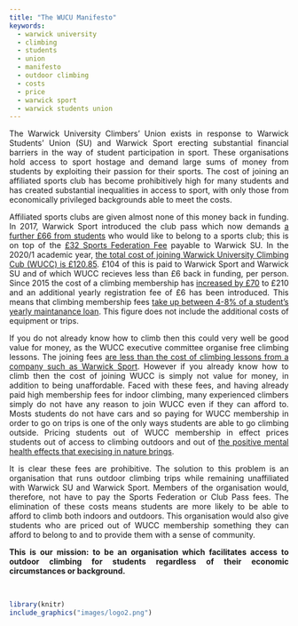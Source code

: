 ```yaml
---
title: "The WUCU Manifesto"
keywords:
  - warwick university
  - climbing
  - students
  - union
  - manifesto
  - outdoor climbing
  - costs
  - price
  - warwick sport
  - warwick students union
---
```


<style>
body {
text-align: justify}
</style>

The Warwick University Climbers’ Union exists in response to Warwick Students' Union (SU) and Warwick Sport erecting substantial financial barriers in the way of student participation in sport. These organisations hold access to sport hostage and demand large sums of money from students by exploiting their passion for their sports. The cost of joining an affiliated sports club has become prohibitively high for many students and has created substantial inequalities in access to sport, with only those from economically privileged backgrounds able to meet the costs. 

Affiliated sports clubs are given almost none of this money back in funding. In 2017, Warwick Sport introduced the club pass which now demands [a further £66 from students](https://theboar.org/2020/06/petition-launched-stop-increase-warwick-sport-club-pass/) who would like to belong to a sports club; this is on top of the [£32 Sports Federation Fee](https://www.warwicksu.com/societies-sports/sports-clubs/howtojoin/) payable to Warwick SU. In the 2020/1 academic year, [the total cost of joining Warwick University Climbing Cub (WUCC) is £120.85](price.html). £104 of this is paid to Warwick Sport and Warwick SU and of which WUCC recieves less than £6 back in funding, per person. Since 2015 the cost of a climbing membership has [increased by £70](https://web.archive.org/web/20150912031957/http://www2.warwick.ac.uk/services/sport/memberships/student/) to £210 and an additional yearly registration fee of £6 has been introduced. This means that climbing membership fees [take up between 4-8% of a student's yearly maintanance loan](https://www.savethestudent.org/student-finance/maintenance-loans.html). This figure does not include the additional costs of equipment or trips.

If you do not already know how to climb then this could very well be good value for money, as the WUCC executive committee organise free climbing lessons. The joining fees [are less than the cost of climbing lessons from a company such as Warwick Sport](https://warwick.ac.uk/services/sport/active/climbing). However if you already know how to climb then the cost of joining WUCC is simply not value for money, in addition to being unaffordable. Faced with these fees, and having already paid high membership fees for indoor climbing, many experienced climbers simply do not have any reason to join WUCC even if they can afford to. Mosts students do not have cars and so paying for WUCC membership in order to go on trips is one of the only ways students are able to go climbing outside. Pricing students out of WUCC membership in effect prices students out of access to climbing outdoors and out of [the positive mental health effects that execising in nature brings](https://journals.sagepub.com/doi/pdf/10.1177/1359105320977642). 

It is clear these fees are prohibitive. The solution to this problem is an organisation that runs outdoor climbing trips while remaining unaffiliated with Warwick SU and Warwick Sport. Members of the organisation would, therefore, not have to pay the Sports Federation or Club Pass fees. The elimination of these costs means students are more likely to be able to afford to climb both indoors and outdoors. This organisation would also give students who are priced out of WUCC membership something they can afford to belong to and to provide them with a sense of community.

**This is our mission: to be an organisation which facilitates access to outdoor climbing for students regardless of their economic circumstances or background.**

<br>

```r
library(knitr)
include_graphics("images/logo2.png")
```